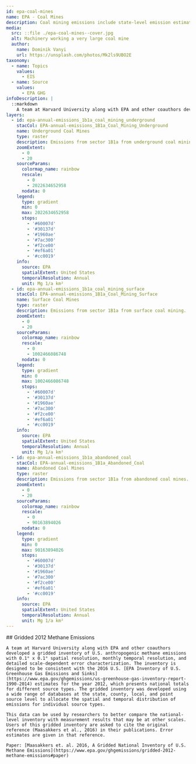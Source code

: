 ```yaml
---
id: epa-coal-mines
name: EPA - Coal Mines
description: Coal mining emissions include state-level emission estimates for underground mines and surface mines
media:
  src: ::file ./epa-coal-mines--cover.jpg
  alt: Machinery working a very large coal mine
  author:
    name: Dominik Vanyi
    url: https://unsplash.com/photos/Mk2ls9UBO2E
taxonomy:
  - name: Topics
    values:
      - EIS
  - name: Source
    values:
      - EPA GHG
infoDescription: |
  ::markdown
    A team at Harvard University along with EPA and other coauthors developed a gridded inventory of U.S. anthropogenic methane emissions with 0.1° x 0.1° spatial resolution, monthly temporal resolution, and detailed scale-dependent error characterization. The inventory is designed to be consistent with the 2016 U.S. [EPA Inventory of U.S. Greenhouse Gas Emissions and Sinks](https://www.epa.gov/ghgemissions/us-greenhouse-gas-inventory-report-1990-2014) estimates for the year 2012, which presents national totals for different source types. The gridded inventory was developed using a wide range of databases at the state, county, local, and point source level to allocate the spatial and temporal distribution of emissions for individual source types.
layers:
  - id: epa-annual-emissions_1b1a_coal_mining_underground
    stacCol: EPA-annual-emissions_1B1a_Coal_Mining_Underground
    name: Underground Coal Mines
    type: raster
    description: Emissions from sector 1B1a from underground coal mining.
    zoomExtent:
      - 0
      - 20
    sourceParams:
      colormap_name: rainbow
      rescale:
        - 0
        - 2022634652958
      nodata: 0
    legend:
      type: gradient
      min: 0
      max: 2022634652958
      stops:
        - '#60007d'
        - '#30137d'
        - '#1960ae'
        - '#7ac300'
        - '#f2ce00'
        - '#ef6a01'
        - '#cc0019'
    info:
      source: EPA
      spatialExtent: United States
      temporalResolution: Annual
      unit: Mg 1/a km²
  - id: epa-annual-emissions_1b1a_coal_mining_surface
    stacCol: EPA-annual-emissions_1B1a_Coal_Mining_Surface
    name: Surface Coal Mines
    type: raster
    description: Emissions from sector 1B1a from surface coal mining.
    zoomExtent:
      - 0
      - 20
    sourceParams:
      colormap_name: rainbow
      rescale:
        - 0
        - 1002466086748
      nodata: 0
    legend:
      type: gradient
      min: 0
      max: 1002466086748
      stops:
        - '#60007d'
        - '#30137d'
        - '#1960ae'
        - '#7ac300'
        - '#f2ce00'
        - '#ef6a01'
        - '#cc0019'
    info:
      source: EPA
      spatialExtent: United States
      temporalResolution: Annual
      unit: Mg 1/a km²
  - id: epa-annual-emissions_1b1a_abandoned_coal
    stacCol: EPA-annual-emissions_1B1a_Abandoned_Coal
    name: Abandoned Coal Mines
    type: raster
    description: Emissions from sector 1B1a from abandoned coal mines.
    zoomExtent:
      - 0
      - 20
    sourceParams:
      colormap_name: rainbow
      rescale:
        - 0
        - 90163894026
      nodata: 0
    legend:
      type: gradient
      min: 0
      max: 90163894026
      stops:
        - '#60007d'
        - '#30137d'
        - '#1960ae'
        - '#7ac300'
        - '#f2ce00'
        - '#ef6a01'
        - '#cc0019'
    info:
      source: EPA
      spatialExtent: United States
      temporalResolution: Annual
      unit: Mg 1/a km²
---
```


<Block>
  <Prose>
    ## Gridded 2012 Methane Emissions

    A team at Harvard University along with EPA and other coauthors developed a gridded inventory of U.S. anthropogenic methane emissions with 0.1° x 0.1° spatial resolution, monthly temporal resolution, and detailed scale-dependent error characterization. The inventory is designed to be consistent with the 2016 U.S. [EPA Inventory of U.S. Greenhouse Gas Emissions and Sinks](https://www.epa.gov/ghgemissions/us-greenhouse-gas-inventory-report-1990-2014) estimates for the year 2012, which presents national totals for different source types. The gridded inventory was developed using a wide range of databases at the state, county, local, and point source level to allocate the spatial and temporal distribution of emissions for individual source types.

    This data can be used by researchers to better compare the national-level inventory with measurement results that may be at other scales. Users of this gridded inventory are asked to cite the original reference (Maasakkers et al., 2016) in their publications. Error estimates are given in that reference.

    Paper: [Maasakkers et. al. 2016, A Gridded National Inventory of U.S. Methane Emissions](https://www.epa.gov/ghgemissions/gridded-2012-methane-emissions#paper)

  </Prose>
</Block>
